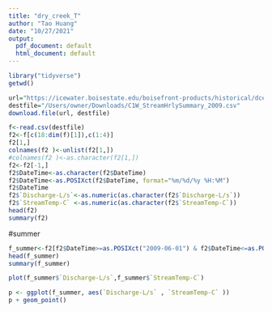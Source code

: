 ```yaml
---
title: "dry_creek_T"
author: "Tao Huang"
date: "10/27/2021"
output:
  pdf_document: default
  html_document: default
---
```


```r
library("tidyverse")
getwd()
```

```r
url="https://icewater.boisestate.edu/boisefront-products/historical/dcew_C1W/StreamHourlyData/C1W_StreamHrlySummary_2009.csv"
destfile="/Users/owner/Downloads/C1W_StreamHrlySummary_2009.csv"
download.file(url, destfile)
```

```r
f<-read.csv(destfile)
f2<-f[c(18:dim(f)[1]),c(1:4)]
f2[1,]
colnames(f2 )<-unlist(f2[1,])
#colnames(f2 )<-as.character(f2[1,])
f2<-f2[-1,]
f2$DateTime<-as.character(f2$DateTime)
f2$DateTime<-as.POSIXct(f2$DateTime, format="%m/%d/%y %H:%M")
f2$DateTime
f2$`Discharge-L/s`<-as.numeric(as.character(f2$`Discharge-L/s`))
f2$`StreamTemp-C` <-as.numeric(as.character(f2$`StreamTemp-C`))
head(f2)
summary(f2)
```

#summer
```r
f_summer<-f2[f2$DateTime>=as.POSIXct("2009-06-01") & f2$DateTime<=as.POSIXct("2009-08-31") & !is.na(f2$DateTime) &f2$`Discharge-L/s`>0  ,]
head(f_summer)
summary(f_summer)


```

```r
plot(f_summer$`Discharge-L/s`,f_summer$`StreamTemp-C`)
```

```r
p <- ggplot(f_summer, aes(`Discharge-L/s` , `StreamTemp-C` ))
p + geom_point()
```



